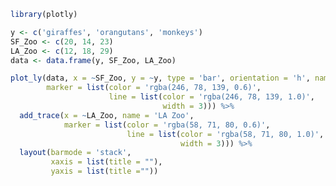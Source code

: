 ```r
library(plotly)

y <- c('giraffes', 'orangutans', 'monkeys')
SF_Zoo <- c(20, 14, 23)
LA_Zoo <- c(12, 18, 29)
data <- data.frame(y, SF_Zoo, LA_Zoo)

plot_ly(data, x = ~SF_Zoo, y = ~y, type = 'bar', orientation = 'h', name = 'SF Zoo',
        marker = list(color = 'rgba(246, 78, 139, 0.6)',
                      line = list(color = 'rgba(246, 78, 139, 1.0)',
                                  width = 3))) %>%
  add_trace(x = ~LA_Zoo, name = 'LA Zoo',
            marker = list(color = 'rgba(58, 71, 80, 0.6)',
                          line = list(color = 'rgba(58, 71, 80, 1.0)',
                                      width = 3))) %>%
  layout(barmode = 'stack',
         xaxis = list(title = ""),
         yaxis = list(title =""))


```
